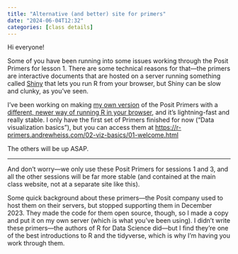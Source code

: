 ```yaml
---
title: "Alternative (and better) site for primers"
date: "2024-06-04T12:32"
categories: [class details]
---
```


Hi everyone!

Some of you have been running into some issues working through the Posit Primers for lesson 1. There are some technical reasons for that—the primers are interactive documents that are hosted on a server running something called [Shiny](https://shiny.posit.co/) that lets you run R from your browser, but Shiny can be slow and clunky, as you've seen.

I've been working on making [my own version](https://r-primers.andrewheiss.com/) of the Posit Primers with a [different, newer way of running R in your browser](https://quarto-webr.thecoatlessprofessor.com/), and it's lightning-fast and really stable. I only have the first set of Primers finished for now ("Data visualization basics"), but you can access them at <https://r-primers.andrewheiss.com/02-viz-basics/01-welcome.html>

The others will be up ASAP.

---

And don't worry—we only use these Posit Primers for sessions 1 and 3, and all the other sessions will be far more stable (and contained at the main class website, not at a separate site like this).

Some quick background about these primers—the Posit company used to host them on their servers, but stopped supporting them in December 2023. They made the code for them open source, though, so I made a copy and put it on my own server (which is what you've been using). I didn't write these primers—the authors of R for Data Science did—but I find they're one of the best introductions to R and the tidyverse, which is why I'm having you work through them.
